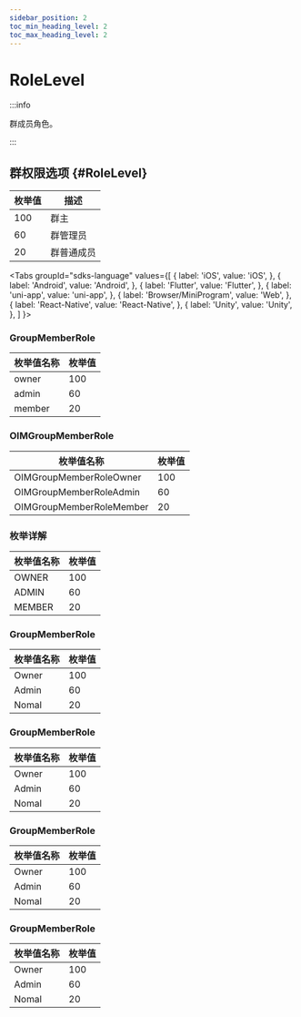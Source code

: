 ```yaml
---
sidebar_position: 2
toc_min_heading_level: 2
toc_max_heading_level: 2
---
```


# RoleLevel

:::info

群成员角色。

:::

## 群权限选项 {#RoleLevel}

| 枚举值 | 描述     |
| ------ | -------- |
| 100    | 群主     |
| 60     | 群管理员 |
| 20     | 群普通成员 |

<Tabs
groupId="sdks-language"
values={[
{ label: 'iOS', value: 'iOS', },
{ label: 'Android', value: 'Android', },
{ label: 'Flutter', value: 'Flutter', },
{ label: 'uni-app', value: 'uni-app', },
{ label: 'Browser/MiniProgram', value: 'Web', },
{ label: 'React-Native', value: 'React-Native', },
{ label: 'Unity', value: 'Unity', },
]
}>
<TabItem value="Flutter">

### GroupMemberRole

| 枚举值名称 | 枚举值 |
| ---------- | ------ |
| owner      | 100    |
| admin      | 60     |
| member     | 20     |

</TabItem>

<TabItem value="iOS">

### OIMGroupMemberRole

| 枚举值名称               | 枚举值 |
| ------------------------ | ------ |
| OIMGroupMemberRoleOwner  | 100    |
| OIMGroupMemberRoleAdmin  | 60     |
| OIMGroupMemberRoleMember | 20     |

</TabItem>

<TabItem value="Android">

### 枚举详解

| 枚举值名称 | 枚举值 |
| ---------- | ------ |
| OWNER      | 100    |
| ADMIN      | 60     |
| MEMBER     | 20     |


</TabItem>

<TabItem value="Web">

### GroupMemberRole

| 枚举值名称 | 枚举值 |
| ---------- | ------ |
| Owner      | 100    |
| Admin      | 60     |
| Nomal      | 20     |

</TabItem>

<TabItem value="uni-app">

### GroupMemberRole

| 枚举值名称 | 枚举值 |
| ---------- | ------ |
| Owner      | 100    |
| Admin      | 60     |
| Nomal      | 20     |

</TabItem>

<TabItem value="React-Native">

### GroupMemberRole

| 枚举值名称 | 枚举值 |
| ---------- | ------ |
| Owner      | 100    |
| Admin      | 60     |
| Nomal      | 20     |

</TabItem>

<TabItem value="Unity">

### GroupMemberRole

| 枚举值名称 | 枚举值 |
| ---------- | ------ |
| Owner      | 100    |
| Admin      | 60     |
| Nomal      | 20     |

</TabItem>

</Tabs>
